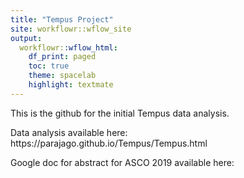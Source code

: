 ```yaml
---
title: "Tempus Project"
site: workflowr::wflow_site
output:
  workflowr::wflow_html:
    df_print: paged
    toc: true
    theme: spacelab
    highlight: textmate
---
```


This is the github for the initial Tempus data analysis. 

Data analysis available here: https://parajago.github.io/Tempus/Tempus.html

Google doc for abstract for ASCO 2019 available here: 
